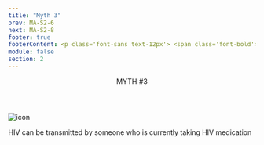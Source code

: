 ```yaml
---
title: "Myth 3"
prev: MA-S2-6
next: MA-S2-8
footer: true
footerContent: <p class='font-sans text-12px'> <span class='font-bold'> Reference&#58; 1. </span> Centers for Disease Control and Prevention. HIV Treatment. April 20, 2022. Accessed May 19, 2022. https://www.cdc.gov/hiv/basics/livingwithhiv/treatment.html <span class='font-bold'>2. </span> Eisinger RW, Dieffenbach CW, Fauci AS. HIV viral load and transmissibility of HIV infection&#58; undetectable equals untransmittable. JAMA. 2019;321(5):451-452. doi:10.1001/jama.2018.21167</p>
module: false
section: 2
---
```


<Header>
  MYTH <span className="text-red">#3</span>
</Header>
<StickyPicture image="/GettyImages-1267922800_FPO_BW.png" primary>
  <Image src="/Group_491.svg" height={150} width={150} alt="icon" />
  <p class="font-sans font-bold text-2xl lg:text-3xl text-red">
    HIV can be transmitted by someone who is currently taking HIV medication
  </p>
  <br />
  <List
    type="simple"
    fontSize="text-1rem lg:text-1.5rem"
    list="If someone is living with and being treated for HIV (and taking their medicines as prescribed), the amount of HIV in their body (viral load) can be reduced to a level so low that it cannot be passed to others through sex 1
    This concept is known as U=U (undetectable = untransmittable) 2"
  />
</StickyPicture>
